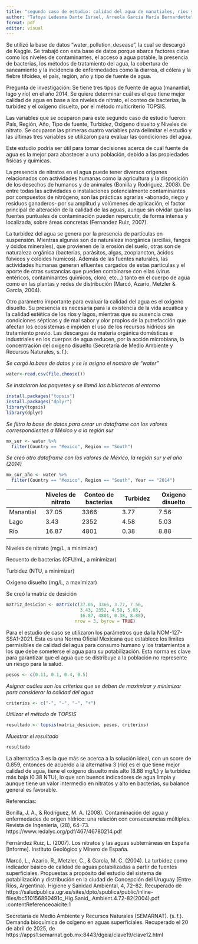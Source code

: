 ---
title: "segundo caso de estudio: calidad del agua de manatiales, ríos y lagos"
author: "Tafoya Ledesma Dante Israel, Arreola García María Bernardette"
format: pdf
editor: visual
---

Se utilizó la base de datos “water_pollution_desease”, la cual se descargó de Kaggle. Se trabajó con esta base de datos porque abarca factores clave como los niveles de contaminantes, el acceso a agua potable, la presencia de bacterias, los métodos de tratamiento del agua, la cobertura de saneamiento y la incidencia de enfermedades como la diarrea, el cólera y la fiebre tifoidea, el país, región, año y tipo de fuente de agua.

Pregunta de investigación: Se tiene tres tipos de fuente de agua (manantial, lago y río) en el año 2014. Se quiere determinar cuál es el que tiene mejor calidad de agua en base a los niveles de nitrato, el conteo de bacterias, la turbidez y el oxígeno disuelto, por el método multicriterio TOPSIS.

Las variables que se ocuparon para este segundo caso de estudio fueron: País, Región, Año, Tipo de fuente, Turbidez, Oxígeno disuelto y Niveles de nitrato. Se ocuparon las primeras cuatro variables para delimitar el estudio y las últimas tres variables se utilizaron para evaluar las condiciones del agua.

Este estudio podría ser útil para tomar decisiones acerca de cuál fuente de agua es la mejor para abastecer a una población, debido a las propiedades físicas y químicas.

La presencia de nitratos en el agua puede tener diversos orígenes relacionados con actividades humanas como la agricultura y la disposición de los desechos de humanos y de animales (Bonilla y Rodriguez, 2008). De entre todas las actividades o instalaciones potencialmente contaminantes por compuestos de nitrógeno, son las prácticas agrarias -abonado, riego y residuos ganaderos- por su amplitud y volúmenes de aplicación, el factor principal de alteración de la calidad de las aguas, aunque sin olvidar que las fuentes puntuales de contaminación pueden repercutir, de forma intensa y localizada, sobre áreas concretas (Fernandez Ruiz, 2007).

La turbidez del agua se genera por la presencia de partículas en suspensión. Mientras algunas son de naturaleza inorgánica (arcillas, fangos y óxidos minerales), que provienen de la erosión del suelo, otras son de naturaleza orgánica (bacterias, parásitos, algas, zooplancton, ácidos fúlvicos y coloides húmicos). Además de las fuentes naturales, las actividades humanas generan efluentes cargados de estas partículas y el aporte de otras sustancias que pueden combinarse con ellas (virus entéricos, contaminantes químicos, cloro, etc…) tanto en el cuerpo de agua como en las plantas y redes de distribución (Marcó, Azario, Metzler & García, 2004)​.

Otro parámetro importante para evaluar la calidad del agua es el oxígeno disuelto. Su presencia es necesaria para la existencia de la vida acuática y la calidad estética de los ríos y lagos, mientras que su ausencia crea condiciones sépticas y de mal sabor y olor propios de la putrefacción que afectan los ecosistemas e impiden el uso de los recursos hídricos sin tratamiento previo. Las descargas de materia orgánica domésticas e industriales en los cuerpos de agua reducen, por la acción microbiana, la concentración del oxígeno disuelto (Secretaría de Medio Ambiente y Recursos Naturales, s. f.).

*Se cargó la base de datos y se le asigno el nombre de "water"*

```{r}
water<-read.csv(file.choose())
```

*Se instalaron los paquetes y se llamó las bibliotecas al entorno*

```{r}
install.packages("topsis")
install.packages("dplyr")
library(topsis)
library(dplyr)
```

*Se filtro la base de datos para crear un dataframe con los valores correspondientes a México y a la región sur*

```{r}
mx_sur <- water %>%
  filter(Country == "Mexico", Region == "South")
```

*Se creó otro dataframe con los valores de México, la región sur y el año (2014)*

```{r}
mx_sur_año <- water %>%
  filter(Country == "Mexico", Region == "South", Year == "2014")

```

|           | Niveles de nitrato | Conteo de bacterias | Turbidez | Oxigeno disuelto |
|--------------|--------------|---------------|--------------|--------------|
| Manantial | 37.05              | 3366                | 3.77     | 7.56             |
| Lago      | 3.43               | 2352                | 4.58     | 5.03             |
| Río       | 16.87              | 4801                | 0.38     | 8.88             |
|           |                    |                     |          |                  |

Niveles de nitrato (mg/L, a minimizar)

Recuento de bacterias (CFU/mL, a minimizar)

Turbidez (NTU, a minimizar)

Oxígeno disuelto (mg/L, a maximizar)

Se creó la matriz de desición

```{r}
matriz_desicion <- matrix(c(37.05, 3366, 3.77, 7.56,
                            3.43, 2352, 4.58, 5.03,
                            16.87, 4801, 0.38, 8.88),
                          nrow = 3, byrow = TRUE)
```

Para el estudio de caso se utilizaron los parámetros que da la NOM-127-SSA1-2021. Esta es una Norma Oficial Mexicana que establece los límites permisibles de calidad del agua para consumo humano y los tratamientos a los que debe someterse el agua para su potabilización. Esta norma es clave para garantizar que el agua que se distribuye a la población no represente un riesgo para la salud.

```{r}
pesos <- c(0.11, 0.1, 0.4, 0.5)
```

*Asignar cuáles son los criterios que se deben de maximizar y minimizar para considerar la calidad del agua*

```{r}
criterios <- c("-", "-", "-", "+")
```

*Utilizar el método de TOPSIS*

```{r}
resultado <- topsis(matriz_desicion, pesos, criterios)
```

*Muestrar el resultado*

```{r}
resultado
```

La alternatica 3 es la que más se acerca a la solución ideal, con un score de 0.859, entonces de acuerdo a la alternativa 3 (río) es el que tiene mejor calidad de agua, tiene el oxígeno disuelto más alto (8.88 mg/L) y la turbidez más baja (0.38 NTU), lo que son buenos indicadores de agua limpia y aunque tiene un valor intermedio en nitratos y alto en bacterias, su balance general es favorable.

Referencias:

Bonilla, J. A., & Rodríguez, M. A. (2008). Contaminación del agua y enfermedades de origen hídrico: una relación con consecuencias múltiples. Revista de Ingeniería, (28), 64–73. https://www.redalyc.org/pdf/467/46780214.pdf

Fernández Ruiz, L. (2007). Los nitratos y las aguas subterráneas en España \[Informe\]. Instituto Geológico y Minero de España.

Marcó, L., Azario, R., Metzler, C., & García, M. C. (2004). La turbidez como indicador básico de calidad de aguas potabilizadas a partir de fuentes superficiales. Propuestas a propósito del estudio del sistema de potabilización y distribución en la ciudad de Concepción del Uruguay (Entre Ríos, Argentina). Higiene y Sanidad Ambiental, 4, 72–82. Recuperado de https://saludpublica.ugr.es/sites/dpto/spublica/public/inline-files/bc510156890491c_Hig.Sanid\_.Ambient.4.72-82(2004).pdf​:contentReference[oaicite:1]{index="1"}

Secretaría de Medio Ambiente y Recursos Naturales (SEMARNAT). (s. f.). Demanda bioquímica de oxígeno en aguas superficiales. Recuperado el 20 de abril de 2025, de https://apps1.semarnat.gob.mx:8443/dgeia/clave19/clave12.html
